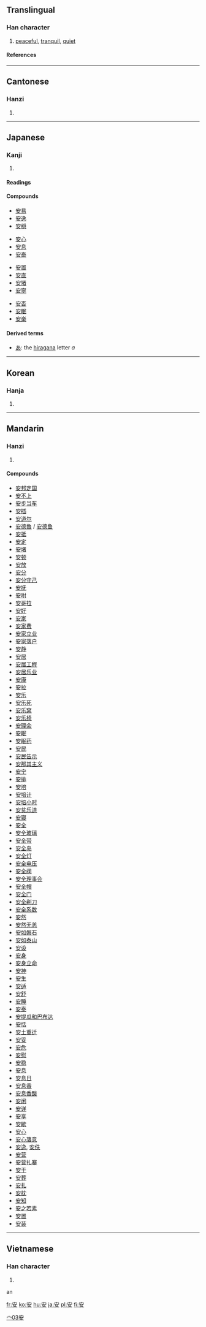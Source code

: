 ==Translingual==
{{Han stroke|[[Image:安-order.gif]]}}
===Han character===
{{Han char|rn=40|rad=宀|as=03|sn=6|four=3040<sub>4</sub>|canj=十女 (JV)|ids=⿱[[宀]][[女]]}}
# [[peaceful]], [[tranquil]], [[quiet]]
====References====
{{Han ref|kx=0282.080|dkj=07072|dj=0552.050|hdz=20913.090|uh=5B89|ud=23433|bh=A677|bd=42615}}
----

==Cantonese==
===Hanzi===
{{yue-hanzi|jyut=|y=[[ngon1]], [[on1]]}}
# {{defn|Cantonese}}
----
==Japanese==
===Kanji===
{{ja-kanji|grade=3|rs=宀03安}}
# {{defn|Japanese}} 
====Readings====
{{ja-readings|on=[[あん]] (''an'')|kun=[[やすい]] (''yasui''), [[やすんじる]] (''yasunjiru''), [[いずくんぞ]] (''izukunzo'')}}

====Compounds====
{{top4}}
*[[安易]]
*[[安逸]]
*[[安穏]]
{{mid4}}
*[[安心]]
*[[安息]]
*[[安泰]]
{{mid4}}
*[[安置]]
*[[安直]]
*[[安堵]]
*[[安寧]]
{{mid4}}
*[[安否]]
*[[安眠]]
*[[安楽]]
{{bottom}}

====Derived terms====
* [[あ]]: the [[hiragana]] letter ''a''
----
==Korean==
===Hanja===
{{ko-hanja|hangeul=안|rv=an|mr=an}}
# {{defn|Korean}}
----
==Mandarin==
===Hanzi===
{{cmn-hanzi|pin=[[ān]] ([[an1]]), [[yāo]] ([[yao1]]), [[yào]] ([[yao4]])|wg=[[an1|an<sup>1</sup>]], [[yao1|yao<sup>1</sup>]], [[yao4|yao<sup>4</sup>]]}}
# {{defn|Mandarin}}

[[Category:Chinese hanzi|宀03安]]

====Compounds====
*[[安邦定国]]
*[[安不上]]
*[[安步当车]]
*[[安插]]
*[[安道尔]]
*[[安德魯]] / [[安德鲁]]
*[[安抵]]
*[[安定]]
*[[安堵]]
*[[安顿]]
*[[安放]]
*[[安分]]
*[[安分守己]]
*[[安抚]]
*[[安咐]]
*[[安哥拉]]
*[[安好]]
*[[安家]]
*[[安家费]]
*[[安家立业]]
*[[安家落户]]
*[[安静]]
*[[安居]]
*[[安居工程]]
*[[安居乐业]]
*[[安康]]
*[[安拉]]
*[[安乐]]
*[[安乐死]]
*[[安乐窝]]
*[[安乐椅]]
*[[安理会]]
*[[安眠]]
*[[安眠药]]
*[[安民]]
*[[安民告示]]
*[[安那其主义]]
*[[安宁]]
*[[安排]]
*[[安培]]
*[[安培计]]
*[[安培小时]]
*[[安贫乐道]]
*[[安寝]]
*[[安全]]
*[[安全玻璃]]
*[[安全带]]
*[[安全岛]]
*[[安全灯]]
*[[安全电压]]
*[[安全阀]]
*[[安全理事会]]
*[[安全帽]]
*[[安全门]]
*[[安全剃刀]]
*[[安全系数]]
*[[安然]]
*[[安然无恙]]
*[[安如磐石]]
*[[安如泰山]]
*[[安设]]
*[[安身]]
*[[安身立命]]
*[[安神]]
*[[安生]]
*[[安适]]
*[[安舒]]
*[[安睡]]
*[[安泰]]
*[[安提瓜和巴布达]]
*[[安恬]]
*[[安土重迁]]
*[[安妥]]
*[[安危]]
*[[安慰]]
*[[安稳]]
*[[安息]]
*[[安息日]]
*[[安息香]]
*[[安息香酸]]
*[[安闲]]
*[[安详]]
*[[安享]]
*[[安歇]]
*[[安心]]
*[[安心落意]]
*[[安逸]], [[安佚]]
*[[安营]]
*[[安营扎寨]]
*[[安于]]
*[[安葬]]
*[[安扎]]
*[[安枕]]
*[[安知]]
*[[安之若素]]
*[[安置]]
*[[安装]]
----
==Vietnamese==
===Han character===
{{vi-hantu}}
# {{defn|Vietnamese}}

an

[[fr:安]]
[[ko:安]]
[[hu:安]]
[[ja:安]]
[[pl:安]]
[[fi:安]]